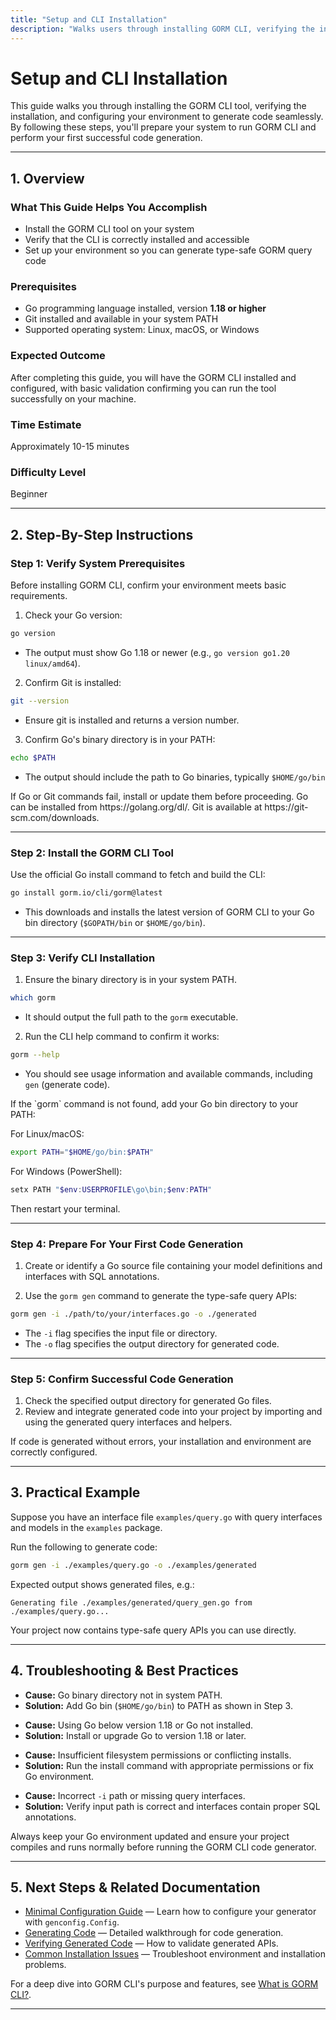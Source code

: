 ```yaml
---
title: "Setup and CLI Installation"
description: "Walks users through installing GORM CLI, verifying the installation, and configuring their environment to generate code. Covers prerequisites, installation steps, and first-run validation for a smooth onboarding experience."
---
```


# Setup and CLI Installation

This guide walks you through installing the GORM CLI tool, verifying the installation, and configuring your environment to generate code seamlessly. By following these steps, you'll prepare your system to run GORM CLI and perform your first successful code generation.

---

## 1. Overview

### What This Guide Helps You Accomplish
- Install the GORM CLI tool on your system
- Verify that the CLI is correctly installed and accessible
- Set up your environment so you can generate type-safe GORM query code

### Prerequisites
- Go programming language installed, version **1.18 or higher**
- Git installed and available in your system PATH
- Supported operating system: Linux, macOS, or Windows

### Expected Outcome
After completing this guide, you will have the GORM CLI installed and configured, with basic validation confirming you can run the tool successfully on your machine.

### Time Estimate
Approximately 10-15 minutes

### Difficulty Level
Beginner

---

## 2. Step-By-Step Instructions

### Step 1: Verify System Prerequisites
Before installing GORM CLI, confirm your environment meets basic requirements.

1. Check your Go version:

```bash
go version
```

- The output must show Go 1.18 or newer (e.g., `go version go1.20 linux/amd64`).

2. Confirm Git is installed:

```bash
git --version
```

- Ensure git is installed and returns a version number.

3. Confirm Go's binary directory is in your PATH:

```bash
echo $PATH
```

- The output should include the path to Go binaries, typically `$HOME/go/bin`

<Tip>
If Go or Git commands fail, install or update them before proceeding. Go can be installed from https://golang.org/dl/. Git is available at https://git-scm.com/downloads.
</Tip>

---

### Step 2: Install the GORM CLI Tool
Use the official Go install command to fetch and build the CLI:

```bash
go install gorm.io/cli/gorm@latest
```

- This downloads and installs the latest version of GORM CLI to your Go bin directory (`$GOPATH/bin` or `$HOME/go/bin`).

---

### Step 3: Verify CLI Installation
1. Ensure the binary directory is in your system PATH.

```bash
which gorm
```

- It should output the full path to the `gorm` executable.

2. Run the CLI help command to confirm it works:

```bash
gorm --help
```

- You should see usage information and available commands, including `gen` (generate code).

<Tip>
If the `gorm` command is not found, add your Go bin directory to your PATH:

For Linux/macOS:

```bash
export PATH="$HOME/go/bin:$PATH"
```

For Windows (PowerShell):

```powershell
setx PATH "$env:USERPROFILE\go\bin;$env:PATH"
```

Then restart your terminal.
</Tip>

---

### Step 4: Prepare For Your First Code Generation
1. Create or identify a Go source file containing your model definitions and interfaces with SQL annotations.

2. Use the `gorm gen` command to generate the type-safe query APIs:

```bash
gorm gen -i ./path/to/your/interfaces.go -o ./generated
```

- The `-i` flag specifies the input file or directory.
- The `-o` flag specifies the output directory for generated code.

---

### Step 5: Confirm Successful Code Generation
1. Check the specified output directory for generated Go files.
2. Review and integrate generated code into your project by importing and using the generated query interfaces and helpers.

<Check>
If code is generated without errors, your installation and environment are correctly configured.
</Check>

---

## 3. Practical Example

Suppose you have an interface file `examples/query.go` with query interfaces and models in the `examples` package.

Run the following to generate code:

```bash
gorm gen -i ./examples/query.go -o ./examples/generated
```

Expected output shows generated files, e.g.: 

```
Generating file ./examples/generated/query_gen.go from ./examples/query.go...
```

Your project now contains type-safe query APIs you can use directly.

---

## 4. Troubleshooting & Best Practices

<AccordionGroup title="Common Issues and Resolutions">
<Accordion title="GORM CLI Command Not Found">

- **Cause:** Go binary directory not in system PATH.
- **Solution:** Add Go bin (`$HOME/go/bin`) to PATH as shown in Step 3.

</Accordion>
<Accordion title="Go Version Too Low or Missing">

- **Cause:** Using Go below version 1.18 or Go not installed.
- **Solution:** Install or upgrade Go to version 1.18 or later.

</Accordion>
<Accordion title="Permission Denied Errors During Installation">

- **Cause:** Insufficient filesystem permissions or conflicting installs.
- **Solution:** Run the install command with appropriate permissions or fix Go environment.

</Accordion>
<Accordion title="Generation Errors Due to Missing Interfaces or Files">

- **Cause:** Incorrect `-i` path or missing query interfaces.
- **Solution:** Verify input path is correct and interfaces contain proper SQL annotations.

</Accordion>
</AccordionGroup>

<Tip>
Always keep your Go environment updated and ensure your project compiles and runs normally before running the GORM CLI code generator.
</Tip>

---

## 5. Next Steps & Related Documentation

- [Minimal Configuration Guide](../first_code_generation/minimal_configuration) — Learn how to configure your generator with `genconfig.Config`.
- [Generating Code](../first_code_generation/generating_code) — Detailed walkthrough for code generation.
- [Verifying Generated Code](../first_code_generation/verifying_generated_code) — How to validate generated APIs.
- [Common Installation Issues](../troubleshooting_and_faq/common_installation_issues) — Troubleshoot environment and installation problems.

For a deep dive into GORM CLI's purpose and features, see [What is GORM CLI?](../../overview/introduction-and-value/what-is-gorm-cli).

---